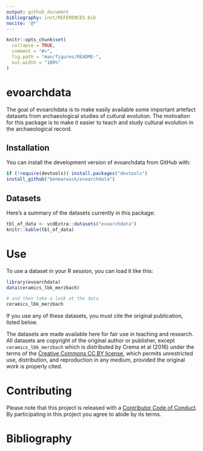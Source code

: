 ```yaml
---
output: github_document
bibliography: inst/REFERENCES.bib
nocite: '@*'
---
```


<!-- README.md is generated from README.Rmd. Please edit that file -->

```r
knitr::opts_chunk$set(
  collapse = TRUE,
  comment = "#>",
  fig.path = "man/figures/README-",
  out.width = "100%"
)
```
# evoarchdata

The goal of evoarchdata is to make easily available some important artefact datasets from archaeological studies of cultural evolution. The motivation for this package is to make it easier to teach and study cultural evolution in the archaeological record. 

## Installation

You can install the development version of evoarchdata from GitHub with:

``` r
if (!require(devtools)) install.packages("devtools")
install_github("benmarwick/evoarchdata")
```

## Datasets

Here's a summary of the datasets currently in this package:

```r
tbl_of_data <- vcdExtra::datasets("evoarchdata")
knitr::kable(tbl_of_data)
```

# Use

To use a dataset in your R session, you can load it like this:

```r
library(evoarchdata)
data(ceramics_lbk_merzbach)

# and then take a look at the data
ceramics_lbk_merzbach
```

If you use any of these datasets, you must cite the original publication, listed below. 

The datasets are made available here for fair use in teaching and research. All datasets are copyright of the original author or publisher, except `ceramics_lbk_merzbach` which is distributed by Crema et al (2016) under the terms of the [Creative Commons CC BY license](https://creativecommons.org/licenses/), which permits unrestricted use, distribution, and reproduction in any medium, provided the original work is properly cited. 

# Contributing

Please note that this project is released with a [Contributor Code of Conduct](CODE_OF_CONDUCT.md).
By participating in this project you agree to abide by its terms.

# Bibliography
